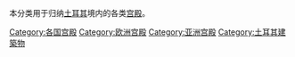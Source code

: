 本分类用于归纳[[土耳其|土耳其]]境内的各类[[宫殿|宫殿]]。

[[Category:各国宫殿|Category:各国宫殿]]
[[Category:欧洲宫殿|Category:欧洲宫殿]]
[[Category:亚洲宫殿|Category:亚洲宫殿]]
[[Category:土耳其建築物|Category:土耳其建築物]]